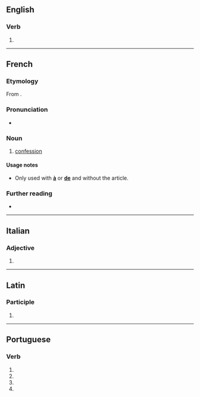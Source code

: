 {{also|confessé}}
==English==

===Verb===
{{en-verb|confess}}

# {{obsolete spelling of|confess|lang=en}}

----

==French==

===Etymology===
From {{m|fr|confesser}}.

===Pronunciation===
* {{IPA|/kɔ̃fɛs/|lang=fr}}

===Noun===
{{fr-noun|f}}

# {{lb|fr|religion}} [[confession]]

====Usage notes====
* Only used with '''[[à]]''' or '''[[de]]''' and without the article.

===Further reading===
* {{R:TLFi}}

----

==Italian==

===Adjective===
{{head|it|adjective form}}

# {{feminine plural of|confesso|lang=it}}

----

==Latin==

===Participle===
{{la-part-form|cōnfesse}}

# {{inflection of|cōnfessus||voc|m|s|lang=la}}

----

==Portuguese==

===Verb===
{{head|pt|verb form}}

# {{inflection of|confessar||1|s|pres|subj|lang=pt}}
# {{inflection of|confessar||3|s|pres|subj|lang=pt}}
# {{inflection of|confessar||1|s|impr|lang=pt}}
# {{inflection of|confessar||3|s|impr|lang=pt}}